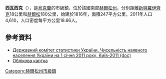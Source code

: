 {{no footnotes|time=2015-09-15T07:30:09+00:00}}
{{coord|46|23|8|N|34|32|51|E|scale:30000|display=title}}

'''西瓦西克'''（{{lang-uk|Сиваське}}），是[[烏克蘭|烏克蘭]]的市級鎮，位於該國南部[[赫爾松州|赫爾松州]]，分別距離[[新特羅伊齊克|新特羅伊齊克]]18公里和[[赫爾松|赫爾松]]180公里，始建於1816年，面積247平方公里，2011年人口4,610，人口密度每平方公里18.66人。

==參考資料==
*[https://web.archive.org/web/20121010205321/http://stat6.stat.lviv.ua/PXWEB2007/ukr/publ/2011/chnas.zip Державний комітет статистики України. Чисельність наявного населення України на 1 січня 2011 року, Київ-2011 (doc)]
* [http://gska2.rada.gov.ua/pls/z7502/A005?rdat1=28.07.2008&rf7571=35053 Облікова картка]{{Dead link|date=2018年6月 |bot=InternetArchiveBot |fix-attempted=no }}

{{DEFAULTSORT:Сиваське}}
[[Category:赫爾松州市級鎮|Category:赫爾松州市級鎮]]


{{Kherson-geo-stub}}